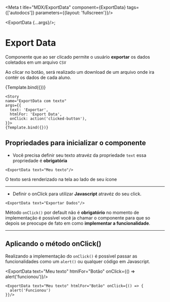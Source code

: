 
<Meta t
itle="MDX/ExportData" 
component={ExportData} 
tags={['autodocs']} 
parameters={{layout: 'fullscreen'}}/>

<ExportData {...args}/>;

# Export Data

Componente que ao ser clicado permite o usuário **exportar** os dados coletados em um arquivo ```CSV```

Ao clicar no botão, será realizado um download de um arquivo onde ira contér os dados de cada aluno.

<Canvas>
    <Story 
    name="ExportData sem texto"
    args={{ 
      onClick: action('clicked-button'),
    }}>
    {Template.bind({})}
   </Story>

    <Story 
    name="ExportData com texto"
    args={{ 
      text: 'Exportar',
      htmlFor: 'Export Data',
      onClick: action('clicked-button'),
    }}>
    {Template.bind({})}
   </Story>
</Canvas>

<ArgsTable of={ExportData} />

## Propriedades para inicializar o componente

- Você precisa definir seu texto atravéz da propriedade ```text``` essa propriedade é **obrigatória**

```.tsx
<ExportData text="Meu texto"/>
```

O texto será renderizado na tela ao lado de seu ícone

---

- Definir o onClick para utilizar **Javascript** atravéz do seu click.

```.tsx
<ExportData text="Exportar Dados"/>
```
Método ```onClick()``` por default não é **obrigatório** no momento de implementação é possível você ja chamar o componente para que so depois se preocupe de fato em como **implementar a funcionalidade**.

---

## Aplicando o método onClick()

Realizando a implementação do ```onClick()``` é possivel passar as funcionalidades como um ```alert()``` ou qualquer código em Javascript.

<ExportData text="Meu texto" htmlFor="Botão" onClick={() => alert('funcionou')}/>

```.tsx
<ExportData text="Meu texto" htmlFor="Botão" onClick={() => {
  alert('Funcionou')
}}/>
```
